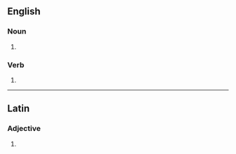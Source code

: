 ==English==

===Noun===
{{head|en|noun form}}

# {{plural of|manifesto|lang=en}}

===Verb===
{{head|en|verb form}}

# {{en-third-person singular of|manifesto}}

----

==Latin==

===Adjective===
{{la-adj-form|manifēstōs}}

# {{inflection of|manifēstus||acc|m|p|lang=la}}
